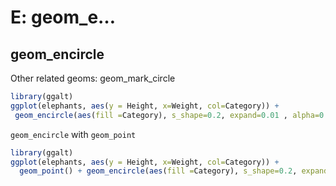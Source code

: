 # E: geom_e...


## geom_encircle


Other related geoms: geom_mark_circle

```r
library(ggalt)
ggplot(elephants, aes(y = Height, x=Weight, col=Category)) + 
 geom_encircle(aes(fill =Category), s_shape=0.2, expand=0.01 , alpha=0.4) 
```

`geom_encircle` with `geom_point`

```r
library(ggalt)
ggplot(elephants, aes(y = Height, x=Weight, col=Category)) + 
  geom_point() + geom_encircle(aes(fill =Category), s_shape=0.2, expand=0.01 , alpha=0.4) 
```
